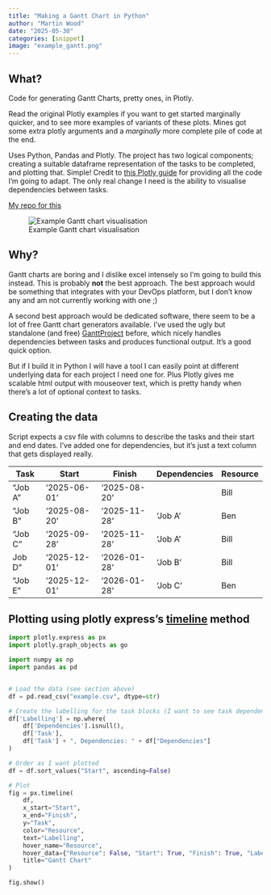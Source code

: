 ```yaml
---
title: "Making a Gantt Chart in Python"
author: "Martin Wood"
date: "2025-05-30"
categories: [snippet]
image: "example_gantt.png"
---
```


## What?

Code for generating Gantt Charts, pretty ones, in Plotly.

Read the original Plotly examples if you want to get started marginally quicker, and to see more examples of variants of these plots.
Mines got some extra plotly arguments and a *marginally* more complete pile of code at the end.

Uses Python, Pandas and Plotly.  The project has two logical components; creating a suitable dataframe representation of the tasks to
be completed, and plotting that. Simple!
Credit to [this Plotly guide](https://plotly.com/python/gantt/) for providing all the code I'm going to adapt.
The only real change I need is the ability to visualise dependencies between tasks.

[My repo for this](https://github.com/MartinChrisWood/ganttinize)

![Example Gantt chart visualisation](example_gantt.png)

## Why?

Gantt charts are boring and I dislike excel intensely so I'm going to build this instead.
This is probably **not** the best approach.  The best approach would be something that integrates with your DevOps platform, but
I don't know any and am not currently working with one ;)

A second best approach would be dedicated software, there seem to be a lot of free Gantt chart generators available. I've used the
ugly but standalone (and free) [GanttProject](https://www.ganttproject.biz/) before, which nicely handles dependencies between tasks
and produces functional output.  It's a good quick option.

But if I build it in Python I will have a tool I can easily point at different underlying data for
each project I need one for.  Plus Plotly gives me scalable html output with mouseover text, which is pretty handy when there's a
lot of optional context to tasks.

## Creating the data

Script expects a csv file with columns to describe the tasks and their start and end dates.
I've added one for dependencies, but it's just a text column that gets displayed really.

|Task|Start|Finish|Dependencies|Resource|
|---|---|---|---|---|
|"Job A"|'2025-06-01'|'2025-08-20'||Bill|
|"Job B"|'2025-08-20'|'2025-11-28'|'Job A'|Ben|
|"Job C"|'2025-09-28'|'2025-11-28'|'Job A'|Bill|
|Job D"|'2025-12-01'|'2026-01-28'|'Job B'|Bill|
|"Job E"|'2025-12-01'|'2026-01-28'|'Job C'|Ben|


## Plotting using plotly express's [timeline]() method

```python
import plotly.express as px
import plotly.graph_objects as go

import numpy as np
import pandas as pd


# Load the data (see section above)
df = pd.read_csv("example.csv", dtype=str)

# Create the labelling for the task blocks (I want to see task dependencies)
df['Labelling'] = np.where(
    df['Dependencies'].isnull(),
    df['Task'],
    df['Task'] + ", Dependencies: " + df["Dependencies"]
)

# Order as I want plotted
df = df.sort_values("Start", ascending=False)

# Plot
fig = px.timeline(
    df,
    x_start="Start",
    x_end="Finish",
    y="Task",
    color="Resource",
    text="Labelling",
    hover_name="Resource",
    hover_data={"Resource": False, "Start": True, "Finish": True, "Labelling": False},
    title="Gantt Chart"
)

fig.show()
```
